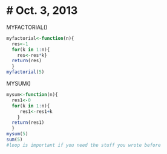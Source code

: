 # Oct. 3, 2013
========================================================
MYFACTORIAL()
```r
myfactorial<-function(n){
  res<-1
  for(k in 1:n){
    res<-res*k}
  return(res)
  }
myfactorial(5)
```
MYSUM()
```r
mysum<-function(n){
  res1<-0
  for(k in 1:n){
     res1<-res1+k
    }
  return(res1)
  }
mysum(5)
sum(5)
#loop is important if you need the stuff you wrote before

```

